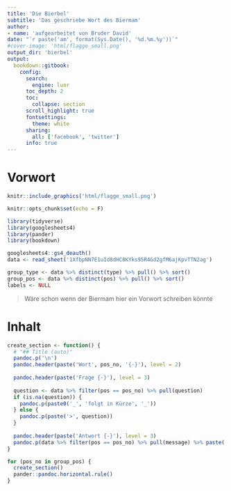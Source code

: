 ```yaml
---
title: 'Die Bierbel'
subtitle: 'Das geschriebe Wort des Biermam'
author: 
- name: 'aufgearbeitet von Bruder David'
date: "`r paste('am', format(Sys.Date(), '%d.%m.%y'))`"
#cover-image: 'html/flagge_small.png'
output_dir: 'bierbel'
output: 
  bookdown::gitbook:
    config:
      search:
        engine: lunr
      toc_depth: 2
      toc:
        collapse: section
      scroll_highlight: true
      fontsettings:
        theme: white
      sharing:
        all: ['facebook', 'twitter']
      info: true
---
```


# Vorwort {-}

```r
knitr::include_graphics('html/flagge_small.png')
```

```r
knitr::opts_chunk$set(echo = F)

library(tidyverse)
library(googlesheets4)
library(pander)
library(bookdown)

googlesheets4::gs4_deauth()
data <- read_sheet('1XfbpNN7E1uId8dHC8KYks95R4Gd2gfM6ajKpvTTN2ag')

group_type <- data %>% distinct(type) %>% pull() %>% sort()
group_pos <- data %>% distinct(pos) %>% pull() %>% sort()
labels <- NULL
```

> Wäre schon wenn der Biermam hier ein Vorwort schreiben könnte

# Inhalt {-}

```r
create_section <- function() {
  # "## Title (auto)"
  pandoc.p('\n')
  pandoc.header(paste('Wort', pos_no, '{-}'), level = 2)
  
  pandoc.header(paste('Frage {-}'), level = 3)
  
  question <- data %>% filter(pos == pos_no) %>% pull(question)
  if (is.na(question)) {
    pandoc.p(paste0('_', 'folgt in Kürze', '_'))
  } else {
    pandoc.p(paste('>', question))
  }
  
  pandoc.header(paste('Antwort {-}'), level = 3)
  pandoc.p(data %>% filter(pos == pos_no) %>% pull(message) %>% paste('>', .))
}
```

```r
for (pos_no in group_pos) {
  create_section()
  pander::pandoc.horizontal.rule()
}
```